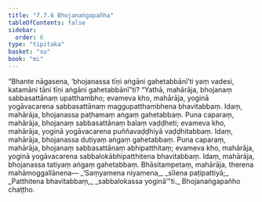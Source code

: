 ```yaml
---
title: "7.7.6 Bhojanaṅgapañha"
tableOfContents: false
sidebar:
  order: 6
type: "tipitaka"
basket: "su"
book: "mi"
---
```



<DynamicBreadcrumb />

<Division number="290" book="mi">

<Paragraph number="2008" book="mi">
“Bhante nāgasena, ‘bhojanassa tīṇi aṅgāni gahetabbānī’ti yaṃ vadesi, katamāni tāni tīṇi aṅgāni gahetabbānī”ti? “Yathā, mahārāja, bhojanaṃ sabbasattānaṃ upatthambho; evameva kho, mahārāja, yoginā yogāvacarena sabbasattānaṃ maggupatthambhena bhavitabbaṃ. Idaṃ, mahārāja, bhojanassa paṭhamaṃ aṅgaṃ gahetabbaṃ.
</Paragraph>

<Paragraph number="2009" book="mi">
Puna caparaṃ, mahārāja, bhojanaṃ sabbasattānaṃ balaṃ vaḍḍheti; evameva kho, mahārāja, yoginā yogāvacarena puññavaḍḍhiyā vaḍḍhitabbaṃ. Idaṃ, mahārāja, bhojanassa dutiyaṃ aṅgaṃ gahetabbaṃ.
</Paragraph>

<Paragraph number="2010" book="mi">
Puna caparaṃ, mahārāja, bhojanaṃ sabbasattānaṃ abhipatthitaṃ; evameva kho, mahārāja, yoginā yogāvacarena sabbalokābhipatthitena bhavitabbaṃ. Idaṃ, mahārāja, bhojanassa tatiyaṃ aṅgaṃ gahetabbaṃ. Bhāsitampetaṃ, mahārāja, therena mahāmoggallānena—
</Paragraph>

<Paragraph number="2011" type="verses" book="mi">
_‘Saṃyamena niyamena,_  
_sīlena paṭipattiyā;_  
_Patthitena bhavitabbaṃ,_  
_sabbalokassa yoginā’”ti._  


</Paragraph>
</Division>

<Paragraph number="2012" type="center" book="mi">
Bhojanaṅgapañho chaṭṭho.
</Paragraph>